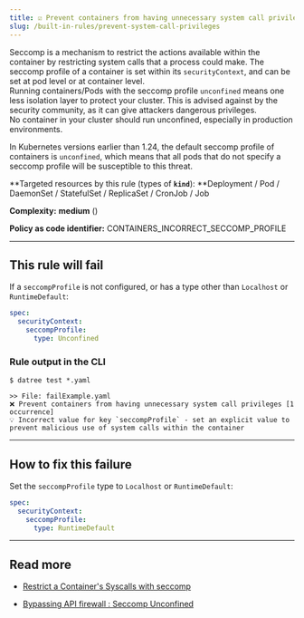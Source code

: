 ```yaml
---
title: ☑️ Prevent containers from having unnecessary system call privileges
slug: /built-in-rules/prevent-system-call-privileges
---
```



Seccomp is a mechanism to restrict the actions available within the container by restricting system calls that a process could make. The seccomp profile of a container is set within its `securityContext`, and can be set at pod level or at container level.  
Running containers/Pods with the seccomp profile `unconfined` means one less isolation layer to protect your cluster. This is advised against by the security community, as it can give attackers dangerous privileges.  
No container in your cluster should run unconfined, especially in production environments.

In Kubernetes versions earlier than 1.24, the default seccomp profile of containers is `unconfined`, which means that all pods that do not specify a seccomp profile will be susceptible to this threat.

**Targeted resources by this rule (types of **`kind`**): **Deployment / Pod / DaemonSet / StatefulSet / ReplicaSet / CronJob / Job

**Complexity:** **medium** (<Complexity/>)

**Policy as code identifier:** CONTAINERS_INCORRECT_SECCOMP_PROFILE

---

## This rule will fail

If a `seccompProfile` is not configured, or has a type other than `Localhost` or `RuntimeDefault`:

```yaml
spec:
  securityContext:
    seccompProfile: 
      type: Unconfined
```

### Rule output in the CLI

```terminal
$ datree test *.yaml

>> File: failExample.yaml
❌ Prevent containers from having unnecessary system call privileges [1 occurrence]
💡 Incorrect value for key `seccompProfile` - set an explicit value to prevent malicious use of system calls within the container
```

---

## How to fix this failure

Set the `seccompProfile` type to `Localhost` or `RuntimeDefault`:

```yaml
spec:
  securityContext:
    seccompProfile: 
      type: RuntimeDefault
```

---

## Read more

- [Restrict a Container's Syscalls with seccomp](https://kubernetes.io/docs/tutorials/security/seccomp)

- [Bypassing API firewall : Seccomp Unconfined](https://www.hackitude.in/docker-security/bypassing-api-firewall/seccomp-unconfined)
